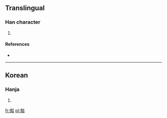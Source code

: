 ==Translingual==

===Han character===
{{Han char|rn=9|rad=人|as=08|sn=10|four=|canj=人女十口 (OVJR)}}

# {{defn|Han|sort=人08}}

====References====
* {{Han ref|kx=0109.171|dkj=|dj=|hdz=|uh=346C|ud=13420|bh=|bd=}}
----

==Korean==

===Hanja===
{{ko-hanja|hangeul=고|rv=go|mr=ko|y=ko}}

# {{defn|lang=ko|sort=人08}}

[[fr:㑬]]
[[pl:㑬]]